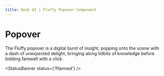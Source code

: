 ```yaml
---
title: Qwik UI | Fluffy Popover Component
---
```


# Popover

The Fluffy popover is a digital burst of insight, popping onto the scene with a dash of unexpected delight, bringing along tidbits of knowledge before bidding farewell with a click.

<StatusBanner status={'Planned'} />
